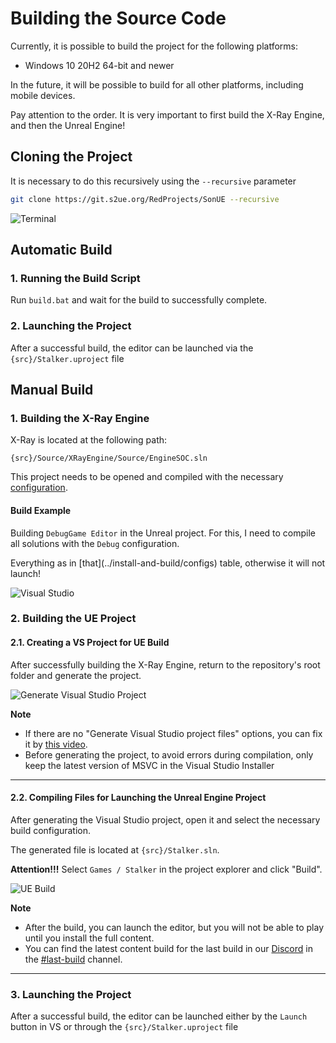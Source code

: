 
# Building the Source Code

Currently, it is possible to build the project for the following platforms:

- Windows 10 20H2 64-bit and newer

In the future, it will be possible to build for all other platforms, including mobile devices.

<Callout type="info" emoji="ℹ️">
  Pay attention to the order. It is very important to first build the X-Ray Engine, and then the Unreal Engine!
</Callout>

## Cloning the Project

It is necessary to do this recursively using the `--recursive` parameter

```bash
git clone https://git.s2ue.org/RedProjects/SonUE --recursive
```

![Terminal](./build.ru/img/git-clone.png)

## Automatic Build

### 1. Running the Build Script

Run `build.bat` and wait for the build to successfully complete.

### 2. Launching the Project

After a successful build, the editor can be launched via the `{src}/Stalker.uproject` file

## Manual Build

### 1. Building the X-Ray Engine

X-Ray is located at the following path:

```path
{src}/Source/XRayEngine/Source/EngineSOC.sln
```

This project needs to be opened and compiled with the necessary [configuration](../install-and-build/configs).

#### Build Example

Building `DebugGame Editor` in the Unreal project. For this, I need to compile all solutions with the `Debug` configuration.

<Callout type="warning" emoji="⚠️">
  Everything as in [that](../install-and-build/configs) table, otherwise it will not launch!
</Callout>

![Visual Studio](./build.ru/img/xray-build.png)

### 2. Building the UE Project

#### 2.1. Creating a VS Project for UE Build

After successfully building the X-Ray Engine, return to the repository's root folder and generate the project.

![Generate Visual Studio Project](./build.ru/img/generate-vs-project.png)

**Note**

- If there are no "Generate Visual Studio project files" options, you can fix it by [this video](https://www.youtube.com/watch?v=MZu5EB2UfiA).
- Before generating the project, to avoid errors during compilation, only keep the latest version of MSVC in the Visual Studio Installer

---

#### 2.2. Compiling Files for Launching the Unreal Engine Project

After generating the Visual Studio project, open it and select the necessary build configuration.

The generated file is located at `{src}/Stalker.sln`.

**Attention!!!** Select `Games / Stalker` in the project explorer and click "Build".

![UE Build](./build.ru/img/ue-build.png)

**Note**

- After the build, you can launch the editor, but you will not be able to play until you install the full content.
- You can find the latest content build for the last build in our [Discord](https://discord.gg/red-projects-530968529311367178) in the [#last-build](https://discord.com/channels/530968529311367178/1085389969675268196) channel.

---

### 3. Launching the Project

After a successful build, the editor can be launched either by the `Launch` button in VS or through the `{src}/Stalker.uproject` file
